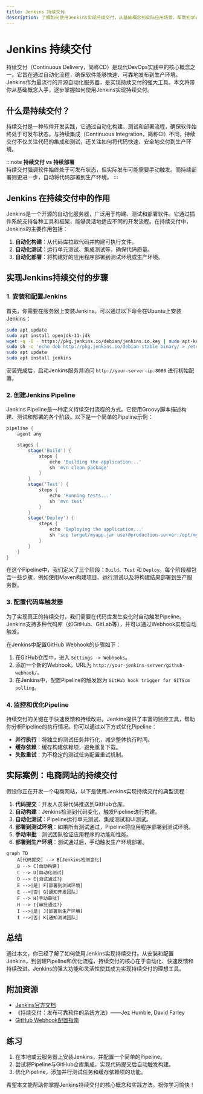 ```yaml
---
title: Jenkins 持续交付
description: 了解如何使用Jenkins实现持续交付，从基础概念到实际应用场景，帮助初学者掌握DevOps中的关键实践。
---
```


# Jenkins 持续交付

持续交付（Continuous Delivery，简称CD）是现代DevOps实践中的核心概念之一。它旨在通过自动化流程，确保软件能够快速、可靠地发布到生产环境。Jenkins作为最流行的开源自动化服务器，是实现持续交付的强大工具。本文将带你从基础概念入手，逐步掌握如何使用Jenkins实现持续交付。

## 什么是持续交付？

持续交付是一种软件开发实践，它通过自动化构建、测试和部署流程，确保软件始终处于可发布状态。与持续集成（Continuous Integration，简称CI）不同，持续交付不仅关注代码的集成和测试，还关注如何将代码快速、安全地交付到生产环境。

:::note
**持续交付 vs 持续部署**  
持续交付强调软件始终处于可发布状态，但实际发布可能需要手动触发。而持续部署则更进一步，自动将代码部署到生产环境。
:::

## Jenkins 在持续交付中的作用

Jenkins是一个开源的自动化服务器，广泛用于构建、测试和部署软件。它通过插件系统支持各种工具和框架，能够灵活地适应不同的开发流程。在持续交付中，Jenkins的主要作用包括：

1. **自动化构建**：从代码库拉取代码并构建可执行文件。
2. **自动化测试**：运行单元测试、集成测试等，确保代码质量。
3. **自动化部署**：将构建好的应用程序部署到测试环境或生产环境。

## 实现Jenkins持续交付的步骤

### 1. 安装和配置Jenkins

首先，你需要在服务器上安装Jenkins。可以通过以下命令在Ubuntu上安装Jenkins：

```bash
sudo apt update
sudo apt install openjdk-11-jdk
wget -q -O - https://pkg.jenkins.io/debian/jenkins.io.key | sudo apt-key add -
sudo sh -c 'echo deb http://pkg.jenkins.io/debian-stable binary/ > /etc/apt/sources.list.d/jenkins.list'
sudo apt update
sudo apt install jenkins
```

安装完成后，启动Jenkins服务并访问 `http://your-server-ip:8080` 进行初始配置。

### 2. 创建Jenkins Pipeline

Jenkins Pipeline是一种定义持续交付流程的方式。它使用Groovy脚本描述构建、测试和部署的各个阶段。以下是一个简单的Pipeline示例：

```groovy
pipeline {
    agent any

    stages {
        stage('Build') {
            steps {
                echo 'Building the application...'
                sh 'mvn clean package'
            }
        }
        stage('Test') {
            steps {
                echo 'Running tests...'
                sh 'mvn test'
            }
        }
        stage('Deploy') {
            steps {
                echo 'Deploying the application...'
                sh 'scp target/myapp.jar user@production-server:/opt/myapp/'
            }
        }
    }
}
```

在这个Pipeline中，我们定义了三个阶段：`Build`、`Test` 和 `Deploy`。每个阶段都包含一些步骤，例如使用Maven构建项目、运行测试以及将构建结果部署到生产服务器。

### 3. 配置代码库触发器

为了实现真正的持续交付，我们需要在代码库发生变化时自动触发Pipeline。Jenkins支持多种代码库（如GitHub、GitLab等），并可以通过Webhook实现自动触发。

在Jenkins中配置GitHub Webhook的步骤如下：

1. 在GitHub仓库中，进入 `Settings -> Webhooks`。
2. 添加一个新的Webhook，URL为 `http://your-jenkins-server/github-webhook/`。
3. 在Jenkins中，配置Pipeline的触发器为 `GitHub hook trigger for GITScm polling`。

### 4. 监控和优化Pipeline

持续交付的关键在于快速反馈和持续改进。Jenkins提供了丰富的监控工具，帮助你分析Pipeline的执行情况。你可以通过以下方式优化Pipeline：

- **并行执行**：将独立的测试任务并行化，减少整体执行时间。
- **缓存依赖**：缓存构建依赖项，避免重复下载。
- **失败重试**：为不稳定的测试任务配置重试机制。

## 实际案例：电商网站的持续交付

假设你正在开发一个电商网站，以下是使用Jenkins实现持续交付的典型流程：

1. **代码提交**：开发人员将代码推送到GitHub仓库。
2. **自动构建**：Jenkins检测到代码变化，触发Pipeline进行构建。
3. **自动化测试**：Pipeline运行单元测试、集成测试和UI测试。
4. **部署到测试环境**：如果所有测试通过，Pipeline将应用程序部署到测试环境。
5. **手动审批**：测试团队验证应用程序的功能和性能。
6. **部署到生产环境**：测试通过后，手动触发生产环境部署。

```mermaid
graph TD
    A[代码提交] --> B[Jenkins检测变化]
    B --> C[自动构建]
    C --> D[自动化测试]
    D --> E{测试通过?}
    E -->|是| F[部署到测试环境]
    E -->|否| G[通知开发团队]
    F --> H[手动审批]
    H --> I{审批通过?}
    I -->|是| J[部署到生产环境]
    I -->|否| K[通知测试团队]
```

## 总结

通过本文，你已经了解了如何使用Jenkins实现持续交付。从安装和配置Jenkins，到创建Pipeline和优化流程，持续交付的核心在于自动化、快速反馈和持续改进。Jenkins的强大功能和灵活性使其成为实现持续交付的理想工具。

## 附加资源

- [Jenkins官方文档](https://www.jenkins.io/doc/)
- 《持续交付：发布可靠软件的系统方法》——Jez Humble, David Farley
- [GitHub Webhook配置指南](https://docs.github.com/en/developers/webhooks-and-events/webhooks)

## 练习

1. 在本地或云服务器上安装Jenkins，并配置一个简单的Pipeline。
2. 尝试将Pipeline与GitHub仓库集成，实现代码提交后自动触发构建。
3. 优化Pipeline，添加并行测试任务和缓存依赖项的功能。

希望本文能帮助你掌握Jenkins持续交付的核心概念和实践方法。祝你学习愉快！
